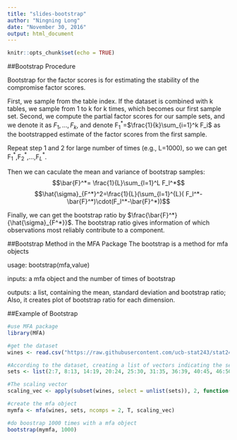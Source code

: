 ---
title: "slides-bootstrap"
author: "Ningning Long"
date: "November 30, 2016"
output: html_document
---

```{r setup, include=FALSE}
knitr::opts_chunk$set(echo = TRUE)
```


##Bootstrap Procedure 

Bootstrap for the factor scores is for estimating the stability of the compromise factor scores.

First, we sample from the table index. If the dataset is combined with k tables, we sample from 1 to k for k times, which becomes our first sample set. Second, we compute the partial factor scores for our sample sets, and we denote it as $F_1,\dots,F_k$, and denote F$_1^*$=$\frac{1}{k}\sum_{i=1}^k F_i$ as the bootstrapped estimate of the factor scores from the first sample.

Repeat step 1 and 2 for large number of times (e.g., L=1000), so we can get F$_1^*$,F$_2^*$,$\dots$,F$_L^*$.

Then we can caculate the mean and variance of bootstrap samples:
  $$\bar{F}^*= \frac{1}{L}\sum_{l=1}^L F_l^*$$
  $$\hat{\sigma}_{F^*}^2=\frac{1}{L}(\sum_{l=1}^{L}( F_l^*-\bar{F}^*)\cdot(F_l^*-\bar{F}^*))$$

Finally, we can get the bootstrap ratio by $\frac{\bar{F}^*}{\hat{\sigma}_{F^*}}$. The bootstrap ratio gives information of which observations most reliably contribute to a component.

  

##Bootstrap Method in the MFA Package
The bootstrap is a method for mfa objects

usage: bootstrap(mfa,value)

inputs: a mfa object and the number of times of bootstrap

outputs: a list, containing the mean, standard deviation and bootstrap ratio; Also, it creates plot of bootstrap ratio for each dimension.


          
##Example of Bootstrap
```{r}
#use MFA package
library(MFA)

#get the dataset
wines <- read.csv("https://raw.githubusercontent.com/ucb-stat243/stat243-fall-2016/master/problem-sets/final-project/data/wines.csv", stringsAsFactors = FALSE)

#According to the dataset, creating a list of vectors indicating the sets of variables
sets <- list(2:7, 8:13, 14:19, 20:24, 25:30, 31:35, 36:39, 40:45, 46:50, 51:54)

#The scaling vector
scaling_vec <- apply(subset(wines, select = unlist(sets)), 2, function(x) sqrt(sum((x - mean(x))^2)))

#create the mfa object 
mymfa <- mfa(wines, sets, ncomps = 2, T, scaling_vec)

#do boostrap 1000 times with a mfa object
bootstrap(mymfa, 1000)
```

          